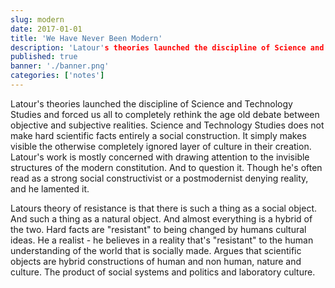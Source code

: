 ```yaml
---
slug: modern
date: 2017-01-01
title: 'We Have Never Been Modern'
description: 'Latour's theories launched the discipline of Science and Technology Studies and forced us all to completely rethink the age old debate between objective and subjective realities'
published: true
banner: './banner.png'
categories: ['notes']
---
```


Latour's theories launched the discipline of Science and Technology Studies and forced us all to completely rethink the age old debate between objective and subjective realities. Science and Technology Studies  does not make hard scientific facts entirely a social construction. It simply makes visible the otherwise completely ignored layer of culture in their creation. Latour's work is mostly concerned with drawing attention to the invisible structures of the modern constitution. And to question it. Though he's often read as a strong social constructivist or a postmodernist denying reality, and he lamented it. 

Latours theory of resistance is that there is such a thing as a social object. And such a thing as a natural object. And almost everything is a hybrid of the two. Hard facts are "resistant" to being changed by humans cultural ideas. He a realist - he believes in a reality that's "resistant" to the human understanding of the world that is socially made. Argues that scientific objects are hybrid constructions of human and non human, nature and culture. The product of social systems and politics and laboratory culture. 